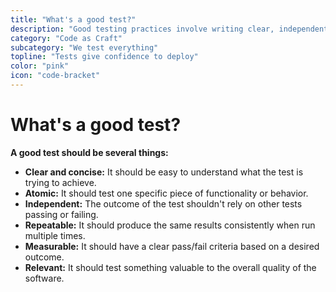```yaml
---
title: "What's a good test?"
description: "Good testing practices involve writing clear, independent, and measurable tests that target specific functionalities and contribute to overall software quality."
category: "Code as Craft"
subcategory: "We test everything"
topline: "Tests give confidence to deploy"
color: "pink"
icon: "code-bracket"
---
```



# What's a good test?

**A good test should be several things:**

- **Clear and concise:** It should be easy to understand what the test is trying to achieve.
- **Atomic:** It should test one specific piece of functionality or behavior.
- **Independent:** The outcome of the test shouldn't rely on other tests passing or failing.
- **Repeatable:** It should produce the same results consistently when run multiple times.
- **Measurable:** It should have a clear pass/fail criteria based on a desired outcome.
- **Relevant:** It should test something valuable to the overall quality of the software.
